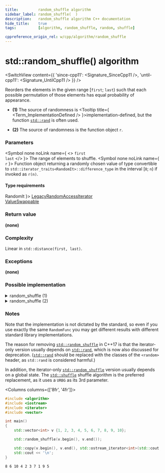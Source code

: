 ```yaml
---
title:         random_shuffle algorithm
sidebar_label: random_shuffle(  )
description:   random_shuffle algorithm C++ documentation
hide_title:    true
tags:          [algorithm, random_shuffle, random, shuffle]

cppreference_origin_rel: w/cpp/algorithm/random_shuffle
---
```



<!-- Terms -->


<!----------------- Codes ---------------------->


# std::random_shuffle() algorithm

<SwitchView content={{
  'since-cpp11': <Signature_SinceCpp11 />,
  'until-cpp11': <Signature_UntilCpp11 />
}} />

Reorders the elements in the given range [`first`; `last`) such that each possible permutation of those elements has equal probability of appearance.

- **(1)** The source of randomness is <Tooltip title={ <Term_ImplementationDefined /> }>implementation-defined</Tooltip>, but the function [`std::rand`](#) is often used.

- **(2)** The source of randomness is the function object `r`.

### Parameters

<SymbolTable>

  <Symbol none noLink name={ <> <code>first</code> <br/> <code>last</code> </> }>
    The range of elements to shuffle.
  </Symbol>
  <Symbol none noLink name={ <code>r</code> }>
    Function object returning a randomly chosen value of type convertible to <code>std::iterator_traits&lt;RandomIt&gt;::difference_type</code> in the interval [<code>0</code>; <code>n</code>) if invoked as <code>r(n)</code>.
  </Symbol>

</SymbolTable>

#### Type requirements

<SymbolTable>
  <Symbol none noLink name={ <code>RandomIt</code> }>
    <a href="/docs/named_req/LegacyRandomAccessIterator">LegacyRandomAccessIterator</a> <br/>
    <a href="/docs/named_req/ValueSwappable">ValueSwappable</a>
  </Symbol>
</SymbolTable>

### Return value

**(none)**

### Complexity

Linear in `std::distance(first, last)`.

### Exceptions

**(none)**

### Possible implementation

<details>
<summary>random_shuffle (1)</summary>

```cpp
template<class RandomIt>
void random_shuffle(RandomIt first, RandomIt last)
{
    typedef typename std::iterator_traits<RandomIt>::difference_type diff_t;

    for (diff_t i = last - first - 1; i > 0; --i)
    {
        using std::swap;
        swap(first[i], first[std::rand() % (i + 1)]);
        // rand() % (i + 1) is not actually correct, because the generated number
        // is not uniformly distributed for most values of i. A correct implementation
        // will need to essentially reimplement C++11 std::uniform_int_distribution,
        // which is beyond the scope of this example.
    }
}
```

</details>

<details>
<summary>random_shuffle (2)</summary>

```cpp
template<class RandomIt, class RandomFunc>
void random_shuffle(RandomIt first, RandomIt last, RandomFunc&& r)
{
    typedef typename std::iterator_traits<RandomIt>::difference_type diff_t;

    for (diff_t i = last - first - 1; i > 0; --i)
    {
        using std::swap;
        swap(first[i], first[r(i + 1)]);
    }
}
```

</details>

### Notes

Note that the implementation is not dictated by the standard, so even if you use exactly the same `RandomFunc` you may get different results with different standard library implementations.

The reason for removing [`std::random_shuffle`](#) in C++17 is that the iterator-only version usually depends on [`std::rand`](#), which is now also discussed for deprecation.
([`std::rand`](#) should be replaced with the classes of the `<random>` header, as `std::rand` is considered harmful.)

In addition, the iterator-only [`std::random_shuffle`](#) version usually depends on a global state. The [`std::shuffle`](/docs/std/algo/ordinary/shuffle) shuffle algorithm is the preferred replacement, as it uses a `URBG` as its 3rd parameter.

<Columns columns={['8fr', '4fr']}>
<div>

```cpp title='Main.cpp' showLineNumbers
#include <algorithm>
#include <iostream>
#include <iterator>
#include <vector>

int main()
{
    std::vector<int> v {1, 2, 3, 4, 5, 6, 7, 8, 9, 10};

    std::random_shuffle(v.begin(), v.end());

    std::copy(v.begin(), v.end(), std::ostream_iterator<int>(std::cout, " "));
    std::cout << '\n';
}
```

</div>
<div>

```plaintext title="Possible Output"
8 6 10 4 2 3 7 1 9 5
```

</div>
</Columns>
